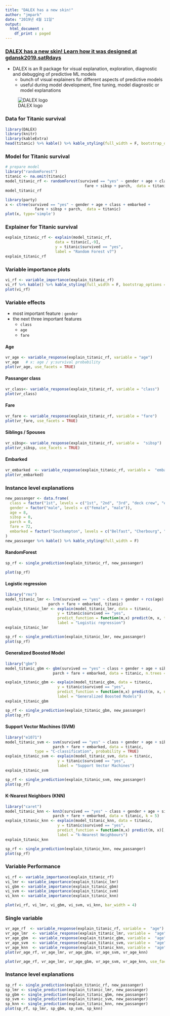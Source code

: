 ```yaml
---
title: "DALEX has a new skin!"
author: "jmpark"
date: "2019년 4월 11일"
output: 
  html_document :
    df_print : paged
---
```


### [DALEX has a new skin! Learn how it was designed at gdansk2019.satRdays](https://www.r-bloggers.com/dalex-has-a-new-skin-learn-how-it-was-designed-at-gdansk2019-satrdays/)

* DALEX is an R package for visual explanation, exploration, diagnostic and debugging of predictive ML models
    + bunch of visual explainers for different aspects of predictive models
    + useful during model development, fine tuning, model diagnostic or model explanations  
    
![DALEX logo](C:/Users/jeong/Documents/3SEMESTER/2019_spring/DALEX.png)
    
### Data for Titanic survival
```r
library(DALEX)
library(knitr)
library(kableExtra)
head(titanic) %>% kable() %>% kable_styling(full_width = F, bootstrap_options = 'striped')

```

### Model for Titanic survival
```r
# prepare model
library("randomForest")
titanic <- na.omit(titanic)
model_titanic_rf <- randomForest(survived == "yes" ~ gender + age + class + embarked +
                                   fare + sibsp + parch,  data = titanic)
model_titanic_rf

library(party)
x <- ctree(survived == "yes" ~ gender + age + class + embarked +
             fare + sibsp + parch,  data = titanic)
plot(x, type='simple')

```


### Explainer for Titanic survival
```r
explain_titanic_rf <- explain(model_titanic_rf, 
                      data = titanic[,-9],
                      y = titanic$survived == "yes", 
                      label = "Random Forest v7")
explain_titanic_rf

```


### Variable importance plots
```r
vi_rf <- variable_importance(explain_titanic_rf)
vi_rf %>% kable() %>% kable_styling(full_width = F, bootstrap_options = 'hover')
plot(vi_rf)

```

### Variable effects
* most important feature : `gender`
* the next three important features
    + `class`
    + `age`
    + `fare`

#### Age
```r
vr_age <- variable_response(explain_titanic_rf, variable = "age")
vr_age   # x: age / y:survival probability
plot(vr_age, use_facets = TRUE)

```

#### Passanger class
```r
vr_class<- variable_response(explain_titanic_rf, variable = "class")
plot(vr_class)

```

#### Fare
```r
vr_fare <- variable_response(explain_titanic_rf, variable = "fare")
plot(vr_fare, use_facets = TRUE)

```

#### Siblings / Spouses
```r
vr_sibsp<- variable_response(explain_titanic_rf, variable =  "sibsp")
plot(vr_sibsp, use_facets = TRUE)

```

#### Embarked
```r
vr_embarked  <- variable_response(explain_titanic_rf, variable =  "embarked")
plot(vr_embarked)

```


### Instance level explanations
```r
new_passanger <- data.frame(
  class = factor("1st", levels = c("1st", "2nd", "3rd", "deck crew", "engineering crew", "restaurant staff", "victualling crew")),
  gender = factor("male", levels = c("female", "male")),
  age = 8,
  sibsp = 0,
  parch = 0,
  fare = 72,
  embarked = factor("Southampton", levels = c("Belfast", "Cherbourg", "Queenstown", "Southampton"))
)
new_passanger %>% kable() %>% kable_styling(full_width = F)
```


#### RandomForest
```r
sp_rf <- single_prediction(explain_titanic_rf, new_passanger)

plot(sp_rf)

```

#### Logistic regression
```r
library("rms")
model_titanic_lmr <- lrm(survived == "yes" ~ class + gender + rcs(age) + sibsp +
                   parch + fare + embarked, titanic)
explain_titanic_lmr <- explain(model_titanic_lmr, data = titanic, 
                       y = titanic$survived == "yes", 
                       predict_function = function(m,x) predict(m, x, type="fitted"),
                       label = "Logistic regression")
explain_titanic_lmr

sp_rf <- single_prediction(explain_titanic_lmr, new_passanger)
plot(sp_rf)

```

#### Generalized Boosted Model
```r
library("gbm")
model_titanic_gbm <- gbm(survived == "yes" ~ class + gender + age + sibsp +
                     parch + fare + embarked, data = titanic, n.trees = 15000)

explain_titanic_gbm <- explain(model_titanic_gbm, data = titanic, 
                       y = titanic$survived == "yes", 
                       predict_function = function(m,x) predict(m, x, n.trees = 15000, type = "response"),
                       label = "Generalized Boosted Models")
explain_titanic_gbm

sp_rf <- single_prediction(explain_titanic_gbm, new_passanger)
plot(sp_rf)

```

#### Support Vector Machines (SVM)
```r
library("e1071")
model_titanic_svm <- svm(survived == "yes" ~ class + gender + age + sibsp +
                     parch + fare + embarked, data = titanic, 
             type = "C-classification", probability = TRUE)
explain_titanic_svm <- explain(model_titanic_svm, data = titanic, 
                       y = titanic$survived == "yes", 
                       label = "Support Vector Machines")
explain_titanic_svm

sp_rf <- single_prediction(explain_titanic_svm, new_passanger)
plot(sp_rf)

```

#### K-Nearest Neighbors (KNN)
```r
library("caret")
model_titanic_knn <- knn3(survived == "yes" ~ class + gender + age + sibsp +
                     parch + fare + embarked, data = titanic, k = 5)
explain_titanic_knn <- explain(model_titanic_knn, data = titanic, 
                       y = titanic$survived == "yes", 
                       predict_function = function(m,x) predict(m, x)[,2],
                       label = "k-Nearest Neighbours")
explain_titanic_knn

sp_rf <- single_prediction(explain_titanic_knn, new_passanger)
plot(sp_rf)

```

### Variable Performance
```r
vi_rf <- variable_importance(explain_titanic_rf)
vi_lmr <- variable_importance(explain_titanic_lmr)
vi_gbm <- variable_importance(explain_titanic_gbm)
vi_svm <- variable_importance(explain_titanic_svm)
vi_knn <- variable_importance(explain_titanic_knn)

plot(vi_rf, vi_lmr, vi_gbm, vi_svm, vi_knn, bar_width = 4)

```

### Single variable
```r
vr_age_rf  <- variable_response(explain_titanic_rf, variable =  "age")
vr_age_lmr  <- variable_response(explain_titanic_lmr, variable =  "age")
vr_age_gbm  <- variable_response(explain_titanic_gbm, variable =  "age")
vr_age_svm  <- variable_response(explain_titanic_svm, variable =  "age")
vr_age_knn  <- variable_response(explain_titanic_knn, variable =  "age")
plot(vr_age_rf, vr_age_lmr, vr_age_gbm, vr_age_svm, vr_age_knn)

plot(vr_age_rf, vr_age_lmr, vr_age_gbm, vr_age_svm, vr_age_knn, use_facets = TRUE)

```

### Instance level explanations
```r
sp_rf <- single_prediction(explain_titanic_rf, new_passanger)
sp_lmr <- single_prediction(explain_titanic_lmr, new_passanger)
sp_gbm <- single_prediction(explain_titanic_gbm, new_passanger)
sp_svm <- single_prediction(explain_titanic_svm, new_passanger)
sp_knn <- single_prediction(explain_titanic_knn, new_passanger)
plot(sp_rf, sp_lmr, sp_gbm, sp_svm, sp_knn)

```



